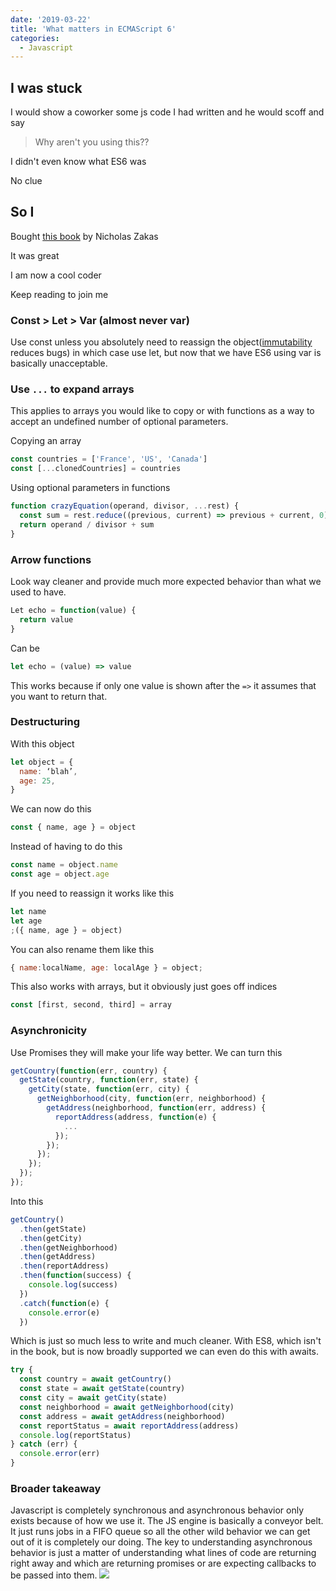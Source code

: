 ```yaml
---
date: '2019-03-22'
title: 'What matters in ECMAScript 6'
categories:
  - Javascript
---
```


## I was stuck

I would show a coworker some js code I had written and he would scoff and say

> Why aren't you using this??

I didn't even know what ES6 was

No clue

## So I

Bought [this book](https://www.amazon.com/Understanding-ECMAScript-Definitive-JavaScript-Developers/dp/1593277571) by Nicholas Zakas

It was great

I am now a cool coder

Keep reading to join me

### Const > Let > Var (almost never var)

Use const unless you absolutely need to reassign the object([immutability](https://en.wikipedia.org/wiki/Immutable_object) reduces bugs) in which case use let, but now that we have ES6 using var is basically unacceptable.

### Use `...` to expand arrays

This applies to arrays you would like to copy or with functions as a way to accept an undefined number of optional parameters.

Copying an array

```js
const countries = ['France', 'US', 'Canada']
const [...clonedCountries] = countries
```

Using optional parameters in functions

```js
function crazyEquation(operand, divisor, ...rest) {
  const sum = rest.reduce((previous, current) => previous + current, 0)
  return operand / divisor + sum
}
```

### Arrow functions

Look way cleaner and provide much more expected behavior than what we used to have.

```js
Let echo = function(value) {
  return value
}
```

Can be

```js
let echo = (value) => value
```

This works because if only one value is shown after the `=>` it assumes that you want to return that.

### Destructuring

With this object

```js
let object = {
  name: ‘blah’,
  age: 25,
}
```

We can now do this

```js
const { name, age } = object
```

Instead of having to do this

```js
const name = object.name
const age = object.age
```

If you need to reassign it works like this

```js
let name
let age
;({ name, age } = object)
```

You can also rename them like this

```js
{ name:localName, age: localAge } = object;
```

This also works with arrays, but it obviously just goes off indices

```js
const [first, second, third] = array
```

### Asynchronicity

Use Promises they will make your life way better. We can turn this

```js
getCountry(function(err, country) {
  getState(country, function(err, state) {
    getCity(state, function(err, city) {
      getNeighborhood(city, function(err, neighborhood) {
        getAddress(neighborhood, function(err, address) {
          reportAddress(address, function(e) {
            ...
          });
        });
      });
    });
  });
});
```

Into this

```js
getCountry()
  .then(getState)
  .then(getCity)
  .then(getNeighborhood)
  .then(getAddress)
  .then(reportAddress)
  .then(function(success) {
    console.log(success)
  })
  .catch(function(e) {
    console.error(e)
  })
```

Which is just so much less to write and much cleaner. With ES8, which isn't in the book, but is now broadly supported we can even do this with awaits.

```js
try {
  const country = await getCountry()
  const state = await getState(country)
  const city = await getCity(state)
  const neighborhood = await getNeighborhood(city)
  const address = await getAddress(neighborhood)
  const reportStatus = await reportAddress(address)
  console.log(reportStatus)
} catch (err) {
  console.error(err)
}
```

### Broader takeaway

Javascript is completely synchronous and asynchronous behavior only exists because of how we use it. The JS engine is basically a conveyor belt. It just runs jobs in a FIFO queue so all the other wild behavior we can get out of it is completely our doing. The key to understanding asynchronous behavior is just a matter of understanding what lines of code are returning right away and which are returning promises or are expecting callbacks to be passed into them.
![](./conveyor-js.png)
